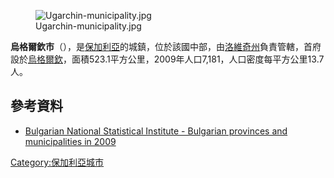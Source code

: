 [[Image:Ugarchin-municipality.jpg|right]]

{{Coord|43|6|N|24|25|E|display=title}}

'''烏格爾欽市'''（{{lang-bg|Угърчин}}），是[[保加利亞|保加利亞]]的城鎮，位於該國中部，由[[洛維奇州|洛維奇州]]負責管轄，首府設於[[烏格爾欽|烏格爾欽]]，面積523.1平方公里，2009年人口7,181，人口密度每平方公里13.7人。

==參考資料==
*{{en icon}} [http://www.nsi.bg/otrasalen.php?otr=53&a1=1583&a2=1584&a3=1585#cont Bulgarian National Statistical Institute - Bulgarian provinces and municipalities in 2009] {{Wayback|url=http://www.nsi.bg/otrasalen.php?otr=53&a1=1583&a2=1584&a3=1585#cont |date=20101113165626 }}

{{Bulgaria-geo-stub}}
[[Category:保加利亞城市|Category:保加利亞城市]]